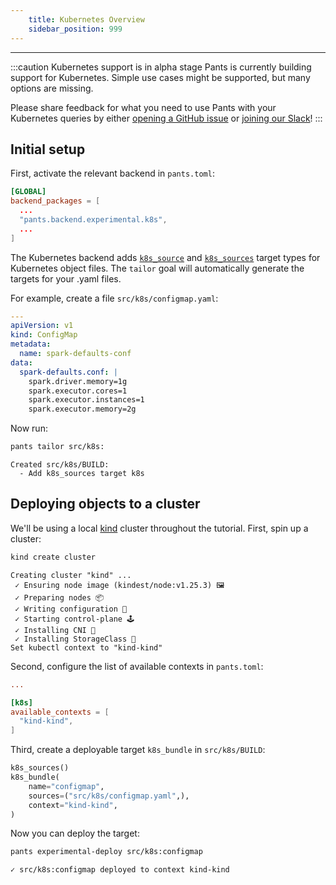 ```yaml
---
    title: Kubernetes Overview
    sidebar_position: 999
---
```


---

:::caution Kubernetes support is in alpha stage
Pants is currently building support for Kubernetes. Simple use cases might be
supported, but many options are missing.

Please share feedback for what you need to use Pants with your Kubernetes queries by
either [opening a GitHub
issue](https://github.com/pantsbuild/pants/issues/new/choose) or [joining our
Slack](/community/getting-help)!
:::

## Initial setup

First, activate the relevant backend in `pants.toml`:

```toml title="pants.toml"
[GLOBAL]
backend_packages = [
  ...
  "pants.backend.experimental.k8s",
  ...
]
```

The Kubernetes backend adds [`k8s_source`](../../reference/targets/k8s_source.mdx) and
[`k8s_sources`](../../reference/targets/k8s_sources.mdx) target types for Kubernetes object
files. The `tailor` goal will automatically generate the targets for
your .yaml files.

For example, create a file `src/k8s/configmap.yaml`:

```yaml title="src/k8s/configmap.yaml"
---
apiVersion: v1
kind: ConfigMap
metadata:
  name: spark-defaults-conf
data:
  spark-defaults.conf: |
    spark.driver.memory=1g
    spark.executor.cores=1
    spark.executor.instances=1
    spark.executor.memory=2g
```

Now run:

```bash
pants tailor src/k8s:
```
```
Created src/k8s/BUILD:
  - Add k8s_sources target k8s
```

## Deploying objects to a cluster

We'll be using a local [kind](https://kind.sigs.k8s.io/) cluster throughout the
tutorial. First, spin up a cluster:

```bash
kind create cluster
```
```
Creating cluster "kind" ...
 ✓ Ensuring node image (kindest/node:v1.25.3) 🖼 
 ✓ Preparing nodes 📦  
 ✓ Writing configuration 📜 
 ✓ Starting control-plane 🕹️ 
 ✓ Installing CNI 🔌 
 ✓ Installing StorageClass 💾 
Set kubectl context to "kind-kind"
```

Second, configure the list of available contexts in `pants.toml`:

```toml title="pants.toml"
...

[k8s]
available_contexts = [
  "kind-kind",
]
```

Third, create a deployable target `k8s_bundle` in `src/k8s/BUILD`:

```python title="src/k8s/BUILD"
k8s_sources()
k8s_bundle(
    name="configmap",
    sources=("src/k8s/configmap.yaml",),
    context="kind-kind",
)
```

Now you can deploy the target:

```bash
pants experimental-deploy src/k8s:configmap
```
```
✓ src/k8s:configmap deployed to context kind-kind
```

